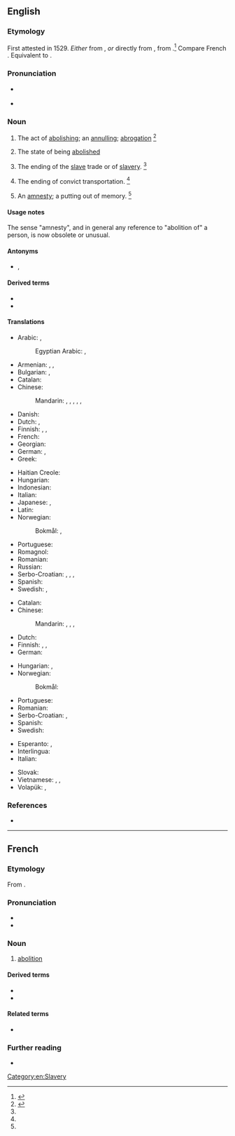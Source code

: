 ==English==

===Etymology===
First attested in 1529. ''Either'' from {{der|en|frm|abolition}}, ''or'' directly from {{der|en|la|abolitiō}}, from {{m|la|aboleō||destroy}}.<ref>{{R:CDOE|page=3-4}}</ref> Compare French {{m|fr|abolition}}. Equivalent to {{suffix|en|abolish|tion}}.

===Pronunciation===
* {{a|US}} {{IPA|en|/ˌæb.əˈlɪʃ.n̩/}}
* {{audio|en|EN-AU ck1 abolition.ogg|Audio (AU)}}

===Noun===
{{en-noun}}

# The act of [[abolish|abolishing]]; an [[annul|annulling]]; [[abrogation]] {{defdate|First attested around the early 16<sup>th</sup> century.}}<ref name=SOED>{{R:SOED5|page=6}}</ref>
#:{{ux|en|the '''abolition''' of debts; the '''abolition''' of laws; the '''abolition''' of slavery; the '''abolition''' of police; the '''abolition''' of taxes}}
# The state of being [[abolished]]
# {{lb|en|historical|often capitalised|UK|US}} The ending of the [[slave]] trade or of [[slavery]]. {{defdate|First attested around the early 18<sup>th</sup> century.}}<ref name=SOED/>
# {{lb|en|historical|often capitalised|Australia}} The ending of convict transportation. {{defdate|First attested around the late 18<sup>th</sup> century.}}<ref name=SOED/>
# {{lb|en|obsolete}} An [[amnesty]]; a putting out of memory. {{defdate|Attested from the early 17<sup>th</sup> century to the early 19<sup>th</sup> century.}}<ref name=SOED/>

====Usage notes====
The sense "amnesty", and in general any reference to "abolition of" a person, is now obsolete or unusual.

====Antonyms====
* {{sense|act of abolishing}} {{l|en|establishment}}, {{l|en|foundation}}

====Derived terms====
* {{l|en|abolitionism}}
* {{l|en|abolitionist}}

====Translations====
{{trans-top|act of abolishing}}
* Arabic: {{t|ar|إِلْغَاء|m}}, {{t|ar|اِبْطَال|m}}
*: Egyptian Arabic: {{t|arz|إلغاء|m|tr=ʔelğaaʔ|sc=Arab}}, {{t|arz|إبطال|m|tr=ʔbṭaal|sc=Arab}}
* Armenian: {{t+|hy|վերացում}}, {{t+|hy|ոչնչացում}}, {{t+|hy|լուծարում}}
* Bulgarian: {{t+|bg|премахване}}, {{t+|bg|отменяне}}
* Catalan: {{t|ca|abolició|f}}
* Chinese:
*: Mandarin: {{t+|cmn|廢除|sc=Hani}}, {{t+|cmn|废除|tr=fèichú|sc=Hani}}, {{t+|cmn|取消|tr=qǔxiāo}}, {{t+|cmn|禁止|tr=jìnzhǐ}}, {{t+|cmn|廢止}}, {{t+|cmn|废止|tr=fèizhǐ}}
* Danish: {{t+|da|afskaffelse}}
* Dutch: {{t+|nl|afschaffing|m}}, {{t+|nl|opheffing|m}}
* Finnish: {{t+|fi|lakkauttaminen}}, {{t+|fi|kumoaminen}} {{qualifier|laws}}, {{t+|fi|mitätöinti}} {{qualifier|debts}}
* French: {{t+|fr|abolition|f}}
* Georgian: {{t|ka|გაუქმება}}
* German: {{t+|de|Abschaffung|f}}, {{t+|de|Aufhebung|f}}
* Greek: {{t+|el|κατάργηση|f}}
{{trans-mid}}
* Haitian Creole: {{t|ht|abolisyon}}
* Hungarian: {{t+|hu|eltörlés}}
* Indonesian: {{t+|id|abolisi}}
* Italian: {{t+|it|abolizione|f}}
* Japanese: {{t+|ja|廃止|tr=haishi}}, {{t+|ja|撤廃|tr=teppai}}
* Latin: {{t|la|interitus|m}}
* Norwegian:
*: Bokmål: {{t|nb|avskaffelse|m}}, {{t|nb|abolisjonisme|m}}
* Portuguese: {{t+|pt|abolição|f}}
* Romagnol: {{t|rgn|abuliziôn|f}}
* Romanian: {{t+|ro|abolire}}
* Russian: {{t+|ru|отме́на|f}}
* Serbo-Croatian: {{t+|sh|ukidanje|f}}, {{t|sh|укидање|f}}, {{t+|sh|ukinuće|f}}, {{t|sh|укинуће|f}}
* Spanish: {{t+|es|abolición|f}}
* Swedish: {{t+|sv|avskaffande|n}}, {{t+|sv|upphävande|n}}
{{trans-bottom}}

{{trans-top|abolition of slavery and the slave trade}}
* Catalan: {{t|ca|abolició|f}}
* Chinese:
*: Mandarin: {{t|cmn|[[廢除]][[奴隸制]]}}, {{t|cmn|[[废除]][[奴隶制]]|tr=fèichú núlìzhì}}, {{t|cmn|廢奴}}, {{t|cmn|废奴|tr=fèinú}}
* Dutch: {{t+|nl|abolitie}}
* Finnish: {{t|fi|[[orjakaupan]] [[lakkauttaminen]]}}, {{t|fi|[[orjuuden]] [[lakkauttaminen]]}}, {{t|fi|[[orjien]] [[vapauttaminen]]}}
* German: {{t|de|[[Abschaffung]] (der [[Sklaverei]] / des [[Sklavenhandel]]s)}}
{{trans-mid}}
* Hungarian: {{t|hu|rabszolga-felszabadítás}}, {{t|hu|[[a]] [[rabszolgaság]] [[eltörlés]]e}}
* Norwegian:
*: Bokmål: {{t|nb|abolisjonisme|m}}
* Portuguese: {{t+|pt|abolição|f}}
* Romanian: {{t|ro|abolirea sclaviei|f}}
* Serbo-Croatian: {{t+|sh|abolícija|f}}, {{t|sh|аболи́ција|f}}
* Spanish: {{t+|es|abolición|f}}
* Swedish: {{t+|sv|abolition|c}}
{{trans-bottom}}

{{checktrans-top}}
* Esperanto: {{t+check|eo|abolicio}}, {{t-check|eo|forigo}}
* Interlingua: {{t+check|ia|abolition}}
* Italian: {{t+check|it|abolizione}}
{{trans-mid}}
* Slovak: {{t-check|sk|zrušenie|n}}
* Vietnamese: {{t-check|vi|sự thủ tiêu}}, {{t-check|vi|sự bãi bỏ}}, {{t-check|vi|sự huỷ bỏ}}
* Volapük: {{t+check|vo|säkib}}, {{t+check|vo|finid}}
{{trans-bottom}}

===References===
<references/>
* {{R:Webster 1913}}

[[Category:en:Slavery]]

----

==French==

===Etymology===
From {{der|fr|la|abolitionem}}.

===Pronunciation===
* {{fr-IPA}}
* {{audio|fr|Fr-abolition.ogg|Audio}}

===Noun===
{{fr-noun|f}}

# [[#English|abolition]]

====Derived terms====
* {{l|fr|abolitionnisme}}
* {{l|fr|abolitionniste}}

====Related terms====
* {{l|fr|abolir}}

===Further reading===
* {{R:TLFi}}